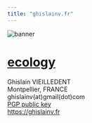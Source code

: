 ```yaml
---
title: "ghislainv.fr"
---
```


<img class="banner" src="images/Canigou_banner.jpg" alt="banner">

# [ecology](https://ecology.ghislainv.fr) 

Ghislain VIEILLEDENT<br>
Montpellier, FRANCE<br>
ghislainv(at)gmail(dot)com<br>
[PGP public key](https://ghislainv.fr/public.pgp)<br>
<https://ghislainv.fr><br>